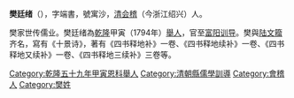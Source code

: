 '''樊廷绪'''（{{bd|?||?|}}），字端書，號寓沙，[[清|清]][[会稽|会稽]]（今浙江绍兴）人。

樊家世传儒业。樊廷绪為[[乾隆|乾隆]]甲寅（1794年）[[舉人|舉人]]，官至[[富阳|富阳]][[训导|训导]]。樊與[[陆文籀|陆文籀]]齐名，寫有《十景诗》，著有《四书释地补》一卷、《四书释地续补》一卷、《四书释地又续补》一卷、《四书释地三续补》三卷等。


[[Category:乾隆五十九年甲寅恩科舉人|Category:乾隆五十九年甲寅恩科舉人]]
[[Category:清朝縣儒學訓導|Category:清朝縣儒學訓導]]
[[Category:會稽人|Category:會稽人]]
[[Category:樊姓|Category:樊姓]]